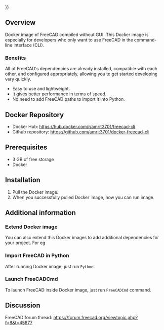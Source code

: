 <languages/>
{{UnfinishedDocu{{#translation:}}}}

{{Docnav
|[[Compile_on_Docker|Compile on Docker]]
|[[Compiling_(Speeding_up)|Compiling (Speeding up)]]
}}

{{TOCright}}

==Overview==

Docker image of FreeCAD compiled without GUI. This Docker image is especially for developers who only want to use FreeCAD in the command-line interface (CLI).

===Benefits===

All of FreeCAD's dependencies are already installed, compatible with each other, and configured appropriately, allowing you to get started developing very quickly.
* Easy to use and lightweight.
* It gives better performance in terms of speed.
* No need to add FreeCAD paths to import it into Python.

==Docker Repository== 

* Docker Hub: https://hub.docker.com/r/amrit3701/freecad-cli
* Github repository: https://github.com/amrit3701/docker-freecad-cli

==Prerequisites== 

* 3 GB of free storage
* Docker

==Installation== 

# Pull the Docker image.{{Code|lang=bash|code=
docker pull amrit3701/freecad-cli:latest
}}
# When you successfully pulled Docker image, now you can run image.{{Code|lang=bash|code=
docker run -it amrit3701/freecad-cli:lastest bash
}}


==Additional information== 

===Extend Docker image=== 

You can also extend this Docker images to add additional dependencies for your project. For eg
{{Code|lang=docker|code=

# Dockerfile

FROM amrit3701/freecad-cli:lastest

# Add additional dependencies

# pip3.8 install <some_package>
}}

===Import FreeCAD in Python=== 

After running Docker image, just run <code>Python</code>.

{{Code|lang=bash|code=
$ docker run -it amrit3701/freecad-cli:lastest bash
root@f0ec904cf9b9:/# python3.8
Python 3.8.5 (default, Jul 20 2020, 19:48:14)
[GCC 7.5.0] on linux
Type "help", "copyright", "credits" or "license" for more information.
>>> import FreeCAD
>>> import Part
>>> import Draft
>>> import Arch
}}

===Launch FreeCADCmd=== 

To launch FreeCAD inside Docker image, just run <code>FreeCADCmd</code> command.

==Discussion== 

FreeCAD forum thread: https://forum.freecad.org/viewtopic.php?f=8&t=45877


{{Docnav
|[[Compile_on_Docker|Compile on Docker]]
|[[Compiling_(Speeding_up)|Compiling (Speeding up)]]
}}